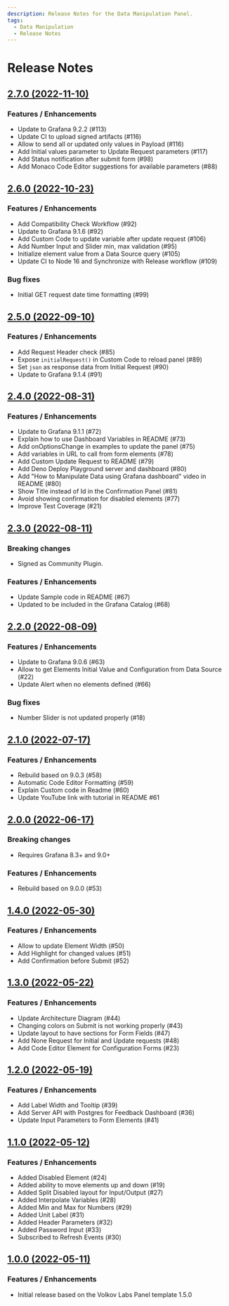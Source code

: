 ```yaml
---
description: Release Notes for the Data Manipulation Panel.
tags:
  - Data Manipulation
  - Release Notes
---
```


# Release Notes

## [2.7.0 (2022-11-10)](https://github.com/VolkovLabs/volkovlabs-form-panel/releases/tag/v2.7.0)

### Features / Enhancements

- Update to Grafana 9.2.2 (#113)
- Update CI to upload signed artifacts (#116)
- Allow to send all or updated only values in Payload (#116)
- Add Initial values parameter to Update Request parameters (#117)
- Add Status notification after submit form (#98)
- Add Monaco Code Editor suggestions for available parameters (#88)

## [2.6.0 (2022-10-23)](https://github.com/VolkovLabs/volkovlabs-form-panel/releases/tag/v2.6.0)

### Features / Enhancements

- Add Compatibility Check Workflow (#92)
- Update to Grafana 9.1.6 (#92)
- Add Custom Code to update variable after update request (#106)
- Add Number Input and Slider min, max validation (#95)
- Initialize element value from a Data Source query (#105)
- Update CI to Node 16 and Synchronize with Release workflow (#109)

### Bug fixes

- Initial GET request date time formatting (#99)

## [2.5.0 (2022-09-10)](https://github.com/VolkovLabs/volkovlabs-form-panel/releases/tag/v2.5.0)

### Features / Enhancements

- Add Request Header check (#85)
- Expose `initialRequest()` in Custom Code to reload panel (#89)
- Set `json` as response data from Initial Request (#90)
- Update to Grafana 9.1.4 (#91)

## [2.4.0 (2022-08-31)](https://github.com/VolkovLabs/volkovlabs-form-panel/releases/tag/v2.4.0)

### Features / Enhancements

- Update to Grafana 9.1.1 (#72)
- Explain how to use Dashboard Variables in README (#73)
- Add onOptionsChange in examples to update the panel (#75)
- Add variables in URL to call from form elements (#78)
- Add Custom Update Request to README (#79)
- Add Deno Deploy Playground server and dashboard (#80)
- Add "How to Manipulate Data using Grafana dashboard" video in README (#80)
- Show Title instead of Id in the Confirmation Panel (#81)
- Avoid showing confirmation for disabled elements (#77)
- Improve Test Coverage (#21)

## [2.3.0 (2022-08-11)](https://github.com/VolkovLabs/volkovlabs-form-panel/releases/tag/v2.3.0)

### Breaking changes

- Signed as Community Plugin.

### Features / Enhancements

- Update Sample code in README (#67)
- Updated to be included in the Grafana Catalog (#68)

## [2.2.0 (2022-08-09)](https://github.com/VolkovLabs/volkovlabs-form-panel/releases/tag/v2.2.0)

### Features / Enhancements

- Update to Grafana 9.0.6 (#63)
- Allow to get Elements Initial Value and Configuration from Data Source (#22)
- Update Alert when no elements defined (#66)

### Bug fixes

- Number Slider is not updated properly (#18)

## [2.1.0 (2022-07-17)](https://github.com/VolkovLabs/volkovlabs-form-panel/releases/tag/v2.1.0)

### Features / Enhancements

- Rebuild based on 9.0.3 (#58)
- Automatic Code Editor Formatting (#59)
- Explain Custom code in Readme (#60)
- Update YouTube link with tutorial in README #61

## [2.0.0 (2022-06-17)](https://github.com/VolkovLabs/volkovlabs-form-panel/releases/tag/v2.0.0)

### Breaking changes

- Requires Grafana 8.3+ and 9.0+

### Features / Enhancements

- Rebuild based on 9.0.0 (#53)

## [1.4.0 (2022-05-30)](https://github.com/VolkovLabs/volkovlabs-form-panel/releases/tag/v1.4.0)

### Features / Enhancements

- Allow to update Element Width (#50)
- Add Highlight for changed values (#51)
- Add Confirmation before Submit (#52)

## [1.3.0 (2022-05-22)](https://github.com/VolkovLabs/volkovlabs-form-panel/releases/tag/v1.3.0)

### Features / Enhancements

- Update Architecture Diagram (#44)
- Changing colors on Submit is not working properly (#43)
- Update layout to have sections for Form Fields (#47)
- Add None Request for Initial and Update requests (#48)
- Add Code Editor Element for Configuration Forms (#23)

## [1.2.0 (2022-05-19)](https://github.com/VolkovLabs/volkovlabs-form-panel/releases/tag/v1.2.0)

### Features / Enhancements

- Add Label Width and Tooltip (#39)
- Add Server API with Postgres for Feedback Dashboard (#36)
- Update Input Parameters to Form Elements (#41)

## [1.1.0 (2022-05-12)](https://github.com/VolkovLabs/volkovlabs-form-panel/releases/tag/v1.1.0)

### Features / Enhancements

- Added Disabled Element (#24)
- Added ability to move elements up and down (#19)
- Added Split Disabled layout for Input/Output (#27)
- Added Interpolate Variables (#28)
- Added Min and Max for Numbers (#29)
- Added Unit Label (#31)
- Added Header Parameters (#32)
- Added Password Input (#33)
- Subscribed to Refresh Events (#30)

## [1.0.0 (2022-05-11)](https://github.com/VolkovLabs/volkovlabs-form-panel/releases/tag/v1.0.0)

### Features / Enhancements

- Initial release based on the Volkov Labs Panel template 1.5.0
